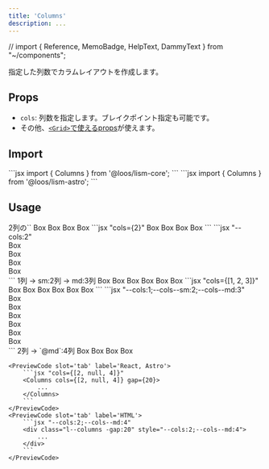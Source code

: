 ```yaml
---
title: 'Columns'
description: ...
---
```

// import { Reference, MemoBadge, HelpText, DammyText } from "~/components";

指定した列数でカラムレイアウトを作成します。


## Props
- `cols`: 列数を指定します。ブレイクポイント指定も可能です。
- その他、[`<Grid>`で使えるprops](/ja/components/grid#props)が使えます。


## Import

<Preview>
	<PreviewCode slot='tab' label='React'>
```jsx
import { Columns } from '@loos/lism-core';
```
	</PreviewCode>
	<PreviewCode slot='tab' label='Astro'>
```jsx
import { Columns } from '@loos/lism-astro';
```
	</PreviewCode>
</Preview>


## Usage

<Preview>
	<PreviewTitle>
		2列の`<Columns>`
	</PreviewTitle>
	<PreviewArea resize p='20'>
		<Columns cols={2} gap={20}>
			<Box bgc='base-2' p="box">Box</Box>
			<Box bgc='base-2' p="box">Box</Box>
			<Box bgc='base-2' p="box">Box</Box>
			<Box bgc='base-2' p="box">Box</Box>
		</Columns>
	</PreviewArea>
	<PreviewCode slot='tab' label='React, Astro'>
		```jsx "cols={2}"
		<Columns cols={2} gap={20}>
			<Box bgc='base-2' p="box">Box</Box>
			<Box bgc='base-2' p="box">Box</Box>
			<Box bgc='base-2' p="box">Box</Box>
			<Box bgc='base-2' p="box">Box</Box>
		</Columns>
		```
	</PreviewCode>
	<PreviewCode slot='tab' label='HTML'>
		```jsx "--cols:2"
		<div class="l--columns -gap:20" style="--cols:2">
			<div class="l--box -bgc:base-2 -p:box">Box</div>
			<div class="l--box -bgc:base-2 -p:box">Box</div>
			<div class="l--box -bgc:base-2 -p:box">Box</div>
			<div class="l--box -bgc:base-2 -p:box">Box</div>
		</div>
		```
	</PreviewCode>
</Preview>


<Preview>
	<PreviewTitle>
		1列 → sm:2列 → md:3列
	</PreviewTitle>
	<PreviewArea resize p='20'>
		<Columns cols={[1, 2, 3]} gap={20}>
			<Box bgc='base-2' p="box">Box</Box>
			<Box bgc='base-2' p="box">Box</Box>
			<Box bgc='base-2' p="box">Box</Box>
			<Box bgc='base-2' p="box">Box</Box>
			<Box bgc='base-2' p="box">Box</Box>
			<Box bgc='base-2' p="box">Box</Box>
		</Columns>
	</PreviewArea>
	<PreviewCode slot='tab' label='React, Astro'>
		```jsx "cols={[1, 2, 3]}"
		<Columns cols={[1, 2, 3]} gap={20}>
			<Box bgc='base-2' p="box">Box</Box>
			<Box bgc='base-2' p="box">Box</Box>
			<Box bgc='base-2' p="box">Box</Box>
			<Box bgc='base-2' p="box">Box</Box>
			<Box bgc='base-2' p="box">Box</Box>
			<Box bgc='base-2' p="box">Box</Box>
		</Columns>
		```
	</PreviewCode>
	<PreviewCode slot='tab' label='HTML'>
		```jsx "--cols:1;--cols--sm:2;--cols--md:3"
		<div class="l--columns -gap:20" style="--cols:1;--cols--sm:2;--cols--md:3">
			<div class="l--box -bgc:base-2 -p:box">Box</div>
			<div class="l--box -bgc:base-2 -p:box">Box</div>
			<div class="l--box -bgc:base-2 -p:box">Box</div>
			<div class="l--box -bgc:base-2 -p:box">Box</div>
			<div class="l--box -bgc:base-2 -p:box">Box</div>
			<div class="l--box -bgc:base-2 -p:box">Box</div>
		</div>
		```
	</PreviewCode>
</Preview>


<Preview>
	<PreviewTitle>
		2列 → `@md`:4列
	</PreviewTitle>
	<PreviewArea resize p='20'>
		<Columns cols={[2, null, 4]} gap={20}>
			<Box bgc='base-2' p="box">Box</Box>
			<Box bgc='base-2' p="box">Box</Box>
			<Box bgc='base-2' p="box">Box</Box>
			<Box bgc='base-2' p="box">Box</Box>
		</Columns>
	</PreviewArea>

	<PreviewCode slot='tab' label='React, Astro'>
		```jsx "cols={[2, null, 4]}"
		<Columns cols={[2, null, 4]} gap={20}>
			...
		</Columns>
		```
	</PreviewCode>
	<PreviewCode slot='tab' label='HTML'>
		```jsx "--cols:2;--cols--md:4"
		<div class="l--columns -gap:20" style="--cols:2;--cols--md:4">
			...
		</div>
		```
	</PreviewCode>
</Preview>

